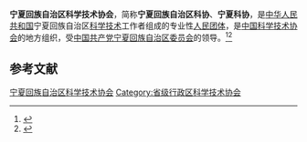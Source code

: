 {{Infobox PRCG
|机构名称 = 宁夏回族自治区科学技术协会
|color    = #014099
|标志1    =
|届数     = 
|任期始   = 
|任期终   =
|职位1    = 主席
|人员1    =
|职位2    = 副主席
|人员2    =
|人数2    =
|职位3    =
|人员3    =
|组织法规 = 中国科学技术协会章程
|上级机构 = [[中国科学技术协会|中国科学技术协会]]
|机构类型 = [[人民团体|人民团体]]
|行政级别 = 正厅级
|中共上级 = [[中国共产党宁夏回族自治区委员会|中国共产党宁夏回族自治区委员会]]
|中共本级 = 中国共产党宁夏回族自治区科学技术协会党组
|场所1    = 
|地址1    = 
|时期1    =
|机构1    =
|官网1    =
}}
'''宁夏回族自治区科学技术协会'''，简称'''宁夏回族自治区科协'''、'''宁夏科协'''，是[[中华人民共和国|中华人民共和国]]宁夏回族自治区[[科学技术|科学技术]]工作者组成的专业性[[人民团体|人民团体]]，是[[中国科学技术协会|中国科学技术协会]]的地方组织，受[[中国共产党宁夏回族自治区委员会|中国共产党宁夏回族自治区委员会]]的领导。<ref>{{Cite book|title=中华人民共和国资料手册|author=蒋建华等主编|publisher=社会科学文献出版社|year=1999|isbn=|location=北京|pages=}}</ref><ref>{{Cite web|title=中国科学技术协会章程|url=http://www.cast.org.cn/col/col13/index.html|accessdate=2020-08-24|work=中国科学技术协会|archiveurl=https://web.archive.org/web/20181230171938/http://www.cast.org.cn/col/col13/index.html|archivedate=2018-12-30|dead-url=yes}}</ref>

== 参考文献 ==
{{reflist}}

{{中华人民共和国各省级行政区|科学技术协会}}

{{Authority control}}
[[Category:宁夏回族自治区科学技术协会|]]
[[Category:省级行政区科学技术协会|Category:省级行政区科学技术协会]]
